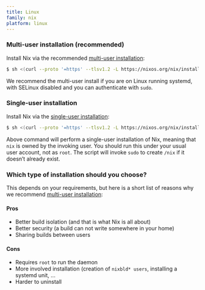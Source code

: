 ```yaml
---
title: Linux
family: nix
platform: linux
---
```


### Multi-user installation (recommended)

Install Nix via the <span class="font-bold">recommended</span> [multi-user installation](/manual/nix/stable/installation/multi-user):

```bash
$ sh <(curl --proto '=https' --tlsv1.2 -L https://nixos.org/nix/install) --daemon
```

We recommend the multi-user install if you are on Linux running systemd, with SELinux disabled and you can authenticate with `sudo`.

### Single-user installation

Install Nix via the [single-user installation](/manual/nix/stable/installation/single-user):

```bash
$ sh <(curl --proto '=https' --tlsv1.2 -L https://nixos.org/nix/install) --no-daemon
```

Above command will perform a single-user installation of Nix, meaning that `nix` is owned by the invoking user. You should run this under your usual user account, not as `root`. The script will invoke `sudo` to create `/nix` if it doesn’t already exist.

### Which type of installation should you choose?

This depends on your requirements, but here is a short list of reasons why <span class="font-bold">we recommend</span> [multi-user installation](/manual/nix/stable/installation/multi-user):

#### Pros

- Better build isolation (and that is what Nix is all about)
- Better security (a build can not write somewhere in your home)
- Sharing builds between users

#### Cons

- Requires `root` to run the daemon
- More involved installation (creation of `nixbld* users`, installing a systemd unit, ...
- Harder to uninstall
